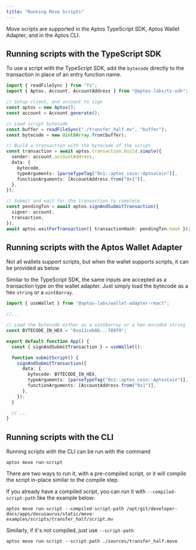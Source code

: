 ```yaml
---
title: "Running Move Scripts"
---
```







Move scripts are supported in the Aptos TypeScript SDK, Aptos Wallet Adapter,
and in the Aptos CLI.

## Running scripts with the TypeScript SDK

To use a script with the TypeScript SDK, add the `bytecode` directly to the
transaction in place of an entry function name.

```typescript
import { readFileSync } from "fs";
import { Aptos, Account, AccountAddress } from "@aptos-labs/ts-sdk";

// Setup client, and account to sign
const aptos = new Aptos();
const account = Account.generate();

// Load script bytecode
const buffer = readFileSync("./transfer_half.mv", "buffer");
const bytecode = new Uint8Array.from(buffer);

// Build a transaction with the bytecode of the script
const transaction = await aptos.transaction.build.simple({
  sender: account.accountAddress,
  data: {
    bytecode,
    typeArguments: [parseTypeTag("0x1::aptos_coin::AptosCoin")],
    functionArguments: [AccountAddress.from("0x1")],
  },
});

// Submit and wait for the transaction to complete
const pendingTxn = await aptos.signAndSubmitTransaction({
  signer: account,
  transaction,
});
await aptos.waitForTransaction({ transactionHash: pendingTxn.hash });
```

## Running scripts with the Aptos Wallet Adapter

<Aside type="caution">
  Not all wallets support scripts, but when the wallet supports scripts, it can be
  provided as below
</Aside>

Similar to the TypeScript SDK, the same inputs are accepted as a transaction
type on the wallet adapter. Just simply load the bytecode as a hex `string` or
a `uint8array`.

```typescript
import { useWallet } from "@aptos-labs/wallet-adapter-react";

//...

// Load the bytecode either as a uint8array or a hex encoded string
const BYTECODE_IN_HEX = "0xa11ceb0b...78979";

export default function App() {
  const { signAndSubmitTransaction } = useWallet();

  function submitScript() {
    signAndSubmitTransaction({
      data: {
        bytecode: BYTECODE_IN_HEX,
        typeArguments: [parseTypeTag("0x1::aptos_coin::AptosCoin")],
        functionArguments: [AccountAddress.from("0x1")],
      },
    });
  }

  // ...
}
```

## Running scripts with the CLI

Running scripts with the CLI can be run with the command

```shellscript filename="Terminal"
aptos move run-script
```

There are two ways to run it, with a pre-compiled script, or it will compile the
script in-place similar to the compile step.

If you already have a compiled script, you can run it
with `--compiled-script-path` like the example below:

```shellscript filename="Terminal"
aptos move run-script --compiled-script-path /opt/git/developer-docs/apps/docusaurus/static/move-examples/scripts/transfer_half/script.mv
```

Similarly, if it&apos;s not compiled, just use `--script-path`

```shellscript filename="Terminal"
aptos move run-script --script-path ./sources/transfer_half.move
```
